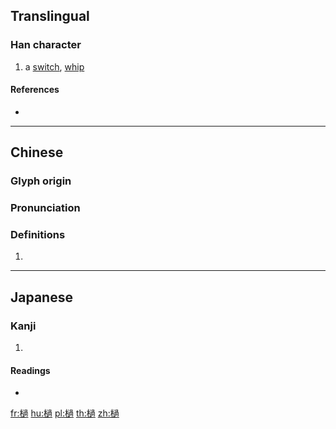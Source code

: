 {{character info/new}}
==Translingual==

===Han character===
{{Han char|rn=75|rad=木|as=13|sn=17|four=47932|canj=DYBB,XDYBB|ids=⿰木過}}

# a [[switch]], [[whip]]

====References====
* {{Han ref|kx=0557.100|dkj=15675|dj=0946.170|hdz=21280.060|uh=6A9B|ud=27291|bh=ECF9|bd=60665}}

----

==Chinese==
{{zh-forms}}

===Glyph origin===
{{Han etym}}

===Pronunciation===
{{zh-pron
|m=zhuā
|c=zaa1
|mc=y
|oc=y
|ma=
|cat=n
}}

===Definitions===
{{zh-hanzi}}

# {{rfdef|lang=zh}}

----

==Japanese==

===Kanji===
{{ja-kanji|grade=|rs=木13}}

# {{defn|lang=ja|sort=木13}}

====Readings====
* {{ja-readings|on=[[た]] (ta), [[て]] (te)|kun=[[つえ]] (tsue)}}

[[fr:檛]]
[[hu:檛]]
[[pl:檛]]
[[th:檛]]
[[zh:檛]]